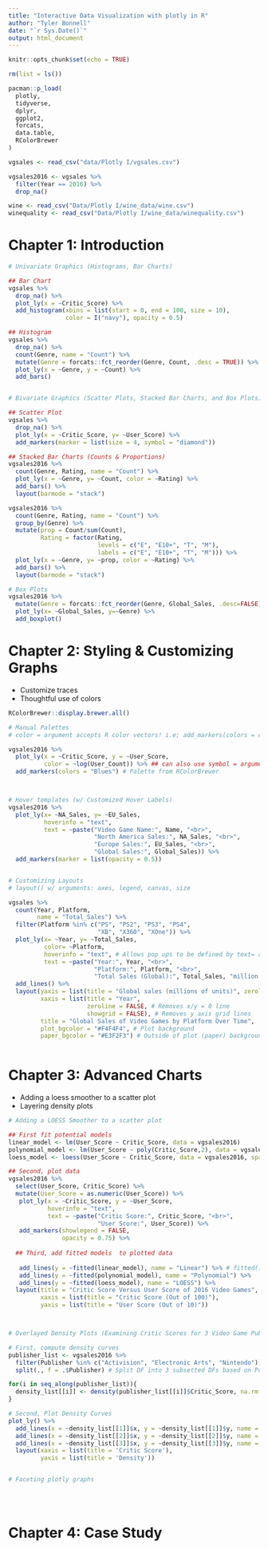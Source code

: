 ```yaml
---
title: "Interactive Data Visualization with plotly in R"
author: "Tyler Bonnell"
date: "`r Sys.Date()`"
output: html_document
---
```


```r
knitr::opts_chunk$set(echo = TRUE)

rm(list = ls())

pacman::p_load(
  plotly,
  tidyverse,
  dplyr,
  ggplot2,
  forcats,
  data.table,
  RColorBrewer
)

vgsales <- read_csv("data/Plotly I/vgsales.csv")

vgsales2016 <- vgsales %>%
  filter(Year == 2016) %>%
  drop_na()

wine <- read_csv("Data/Plotly I/wine_data/wine.csv")
winequality <- read_csv("Data/Plotly I/wine_data/winequality.csv")


```


# Chapter 1: Introduction

```r

# Univariate Graphics (Histograms, Bar Charts)

## Bar Chart
vgsales %>%
  drop_na() %>%
  plot_ly(x = ~Critic_Score) %>%
  add_histogram(xbins = list(start = 0, end = 100, size = 10),
                color = I("navy"), opacity = 0.5)

## Histogram
vgsales %>%
  drop_na() %>%
  count(Genre, name = "Count") %>%
  mutate(Genre = forcats::fct_reorder(Genre, Count, .desc = TRUE)) %>% # Reorder Genre by Count (descending order: Large > Small)
  plot_ly(x = ~Genre, y = ~Count) %>%
  add_bars()


# Bivariate Graphics (Scatter Plots, Stacked Bar Charts, and Box Plots)

## Scatter Plot
vgsales %>%
  drop_na() %>%
  plot_ly(x = ~Critic_Score, y= ~User_Score) %>%
  add_markers(marker = list(size = 4, symbol = "diamond"))

## Stacked Bar Charts (Counts & Proportions)
vgsales2016 %>%
  count(Genre, Rating, name = "Count") %>%
  plot_ly(x = ~Genre, y= ~Count, color = ~Rating) %>%
  add_bars() %>%
  layout(barmode = "stack")

vgsales2016 %>%
  count(Genre, Rating, name = "Count") %>%
  group_by(Genre) %>%
  mutate(prop = Count/sum(Count),
         Rating = factor(Rating,
                         levels = c("E", "E10+", "T", "M"),
                         labels = c("E", "E10+", "T", "M"))) %>%
  plot_ly(x = ~Genre, y= ~prop, color = ~Rating) %>%
  add_bars() %>%
  layout(barmode = "stack")

# Box Plots
vgsales2016 %>%
  mutate(Genre = forcats::fct_reorder(Genre, Global_Sales, .desc=FALSE)) %>%
  plot_ly(x= ~Global_Sales, y=~Genre) %>%
  add_boxplot()

```


# Chapter 2: Styling & Customizing Graphs
- Customize traces
- Thoughtful use of colors

```r

RColorBrewer::display.brewer.all()

# Manual Palettes
# color = argument accepts R color vectors! i.e; add_markers(colors = c("orange", "blue", "green"))... can also use HEX, rgb/rgba

vgsales2016 %>%
  plot_ly(x = ~Critic_Score, y = ~User_Score,
          color = ~log(User_Count)) %>% ## can also use symbol = argument to differentiate categories by shape as well as color
  add_markers(colors = "Blues") # Palette from RColorBrewer



# Hover templates (w/ Customized Hover Labels)
vgsales2016 %>%
  plot_ly(x= ~NA_Sales, y= ~EU_Sales,
          hoverinfo = "text",
          text = ~paste("Video Game Name:", Name, "<br>",
                        "North America Sales:", NA_Sales, "<br>",
                        "Europe Sales:", EU_Sales, "<br>",
                        "Global Sales:", Global_Sales)) %>%
  add_markers(marker = list(opacity = 0.5))


# Customizing Layouts
# layout() w/ arguments: axes, legend, canvas, size

vgsales %>%
  count(Year, Platform, 
        name = "Total_Sales") %>%
  filter(Platform %in% c("PS", "PS2", "PS3", "PS4",
                         "XB", "X360", "XOne")) %>%
  plot_ly(x= ~Year, y= ~Total_Sales, 
          color= ~Platform,
          hoverinfo = "text", # Allows pop ups to be defined by text= argument
          text = ~paste("Year:", Year, "<br>",
                        "Platform:", Platform, "<br>",
                        "Total Sales (Global):", Total_Sales, "million units")) %>%
  add_lines() %>%
  layout(yaxis = list(title = "Global sales (millions of units)", zeroline = FALSE),
         xaxis = list(title = "Year", 
                      zeroline = FALSE, # Removes x/y = 0 line
                      showgrid = FALSE), # Removes y axis grid lines
         title = "Global Sales of Video Games by Platform Over Time",
         plot_bgcolor = "#F4F4F4", # Plot background
         paper_bgcolor = "#E3F2F3") # Outside of plot (paper) background
  
```


# Chapter 3: Advanced Charts
- Adding a loess smoother to a scatter plot
- Layering density plots

```r

# Adding a LOESS Smoother to a scatter plot

## First fit potential models
linear_model <- lm(User_Score ~ Critic_Score, data = vgsales2016)
polynomial_model <- lm(User_Score ~ poly(Critic_Score,2), data = vgsales2016)
loess_model <- loess(User_Score ~ Critic_Score, data = vgsales2016, span = 1.5)

## Second, plot data
vgsales2016 %>%
  select(User_Score, Critic_Score) %>%
  mutate(User_Score = as.numeric(User_Score)) %>%
   plot_ly(x = ~Critic_Score, y = ~User_Score,
           hoverinfo = "text",
           text = ~paste("Critic Score:", Critic_Score, "<br>",
                         "User Score:", User_Score)) %>%
   add_markers(showlegend = FALSE, 
               opacity = 0.75) %>%
  
  ## Third, add fitted models  to plotted data
  
   add_lines(y = ~fitted(linear_model), name = "Linear") %>% # fitted() extracts fitted values from generated models (will allow plotting models)
   add_lines(y = ~fitted(polynomial_model), name = "Polynomial") %>%
   add_lines(y = ~fitted(loess_model), name = "LOESS") %>%
  layout(title = "Critic Score Versus User Score of 2016 Video Games",
         xaxis = list(title = "Critic Score (Out of 100)"),
         yaxis = list(title = "User Score (Out of 10)"))



# Overlayed Density Plots (Examining Critic Scores for 3 Video Game Publishers)

# First, compute density curves
publisher_list <- vgsales2016 %>%
  filter(Publisher %in% c("Activision", "Electronic Arts", "Nintendo"))%>% 
  split(., f = .$Publisher) # Split DF into 3 subsetted DFs based on Publisher (stored as elements of publisher_list) Source: https://www.r-bloggers.com/2021/12/how-to-split-vector-and-data-frame-in-r/

for(i in seq_along(publisher_list)){
  density_list[[i]] <- density(publisher_list[[i]]$Critic_Score, na.rm = TRUE) # Compute Density curves
}

# Second, Plot Density Curves
plot_ly() %>%
  add_lines(x = ~density_list[[1]]$x, y = ~density_list[[1]]$y, name = "Activision", fill = 'tozeroy') %>%
  add_lines(x = ~density_list[[2]]$x, y = ~density_list[[2]]$y, name = "Electronic Arts", fill = 'tozeroy') %>%
  add_lines(x = ~density_list[[3]]$x, y = ~density_list[[3]]$y, name = "Nintendo", fill = 'tozeroy') %>%
  layout(xaxis = list(title = 'Critic Score'),
         yaxis = list(title = 'Density'))


# Faceting plotly graphs


 

```


# Chapter 4: Case Study

```r

```

